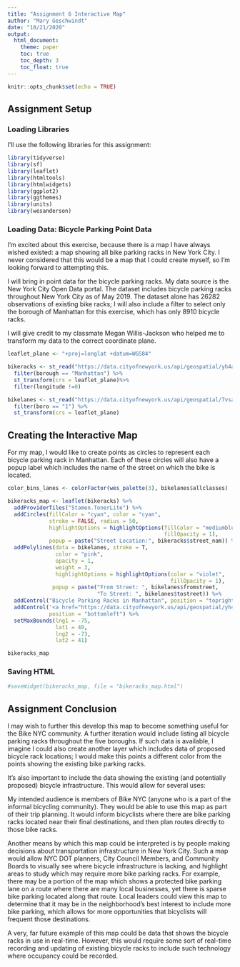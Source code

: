 ```yaml
---
title: "Assignment 6 Interactive Map"
author: "Mary Geschwindt"
date: "10/21/2020"
output:
  html_document:
    theme: paper
    toc: true
    toc_depth: 3
    toc_float: true
---
```


```r
knitr::opts_chunk$set(echo = TRUE)
```

## Assignment Setup

### Loading Libraries

I'll use the following libraries for this assignment:

```r
library(tidyverse)
library(sf)
library(leaflet)
library(htmltools)
library(htmlwidgets)
library(ggplot2)
library(ggthemes)
library(units)
library(wesanderson)
```

### Loading Data: Bicycle Parking Point Data

I'm excited about this exercise, because there is a map I have always wished existed: a map showing all bike parking racks in New York City. I never considered that this would be a map that I could create myself, so I'm looking forward to attempting this.

I will bring in point data for the bicycle parking racks. My data source is the New York City Open Data portal. The dataset includes bicycle parking racks throughout New York City as of May 2019. The dataset alone has 26282 observations of existing bike racks; I will also include a filter to select only the borough of Manhattan for this exercise, which has only 8910 bicycle racks.

I will give credit to my classmate Megan Willis-Jackson who helped me to transform my data to the correct coordinate plane.

```r
leaflet_plane <- "+proj=longlat +datum=WGS84"

bikeracks <- st_read("https://data.cityofnewyork.us/api/geospatial/yh4a-g3fj?method=export&format=GeoJSON") %>%
  filter(borough == "Manhattan") %>%
  st_transform(crs = leaflet_plane)%>%
  filter(longitude !=0)

bikelanes <- st_read("https://data.cityofnewyork.us/api/geospatial/7vsa-caz7?method=export&format=GeoJSON") %>%
  filter(boro == "1") %>%
  st_transform(crs = leaflet_plane)
```

## Creating the Interactive Map

For my map, I would like to create points as circles to represent each bicycle parking rack in Manhattan. Each of these circles will also have a popup label which includes the name of the street on which the bike is located.

```r
color_bins_lanes <- colorFactor(wes_palette(3), bikelanes$allclasses)

bikeracks_map <- leaflet(bikeracks) %>%
  addProviderTiles("Stamen.TonerLite") %>%
  addCircles(fillColor = "cyan", color = "cyan",
             stroke = FALSE, radius = 50,
             highlightOptions = highlightOptions(fillColor = "mediumblue",
                                                 fillOpacity = 1),
             popup = paste("Street Location:", bikeracks$street_nam)) %>%
  addPolylines(data = bikelanes, stroke = T,
               color = "pink",
               opacity = 1,
               weight = 3,
               highlightOptions = highlightOptions(color = "violet",
                                                   fillOpacity = 1),
              popup = paste("From Street: ", bikelanes$fromstreet,
                            "To Street: ", bikelanes$tostreet)) %>%
  addControl("Bicycle Parking Racks in Manhattan", position = "topright") %>%
  addControl('<a href="https://data.cityofnewyork.us/api/geospatial/yh4a-g3fj?method=export&format=GeoJSON">Data source</a>',
             position = "bottomleft") %>%
  setMaxBounds(lng1 = -75,
               lat1 = 40,
               lng2 = -73,
               lat2 = 41)

bikeracks_map
```

### Saving HTML

```r
#saveWidget(bikeracks_map, file = "bikeracks_map.html")
```


## Assignment Conclusion

I may wish to further this develop this map to become something useful for the Bike NYC community. A further iteration would include listing all bicycle parking racks throughout the five boroughs. If such data is available, I imagine I could also create another layer which includes data of proposed bicycle rack locations; I would make this points a different color from the points showing the existing bike parking racks.

It's also important to include the data showing the existing (and potentially proposed) bicycle infrastructure. This would allow for several uses:

My intended audience is members of Bike NYC (anyone who is a part of the informal bicycling community). They would be able to use this map as part of their trip planning. It would inform bicyclists where there are bike parking racks located near their final destinations, and then plan routes directly to those bike racks.

Another means by which this map could be interpreted is by people making decisions about transportation infrastructure in New York City. Such a map would allow NYC DOT planners, City Council Members, and Community Boards to visually see where bicycle infrastructure is lacking, and highlight areas to study which may require more bike parking racks. For example, there may be a portion of the map which shows a protected bike parking lane on a route where there are many local businesses, yet there is sparse bike parking located along that route. Local leaders could view this map to determine that it may be in the neighborhood's best interest to include more bike parking, which allows for more opportunities that bicyclists will frequent those destinations.

A very, far future example of this map could be data that shows the bicycle racks in use in real-time. However, this would require some sort of real-time recording and updating of existing bicycle racks to include such technology where occupancy could be recorded.